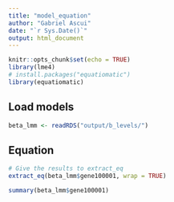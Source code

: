 ```yaml
---
title: "model_equation"
author: "Gabriel Ascui"
date: "`r Sys.Date()`"
output: html_document
---
```


```r
knitr::opts_chunk$set(echo = TRUE)
library(lme4)
# install.packages("equatiomatic") 
library(equatiomatic)
```

## Load models

```r
beta_lmm <- readRDS("output/b_levels/")
```

## Equation

```r
# Give the results to extract_eq
extract_eq(beta_lmm$gene100001, wrap = TRUE)

```

```r
summary(beta_lmm$gene100001)
```

